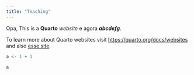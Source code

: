 ```yaml
---
title: "Teaching"
---
```


Opa, This is a **Quarto** _website_ e  agora **_abcdefg_**.

To learn more about Quarto websites visit <https://quarto.org/docs/websites> and also [esse site](https://www.folha.com).

```r
a <- 1 + 1

a
```
